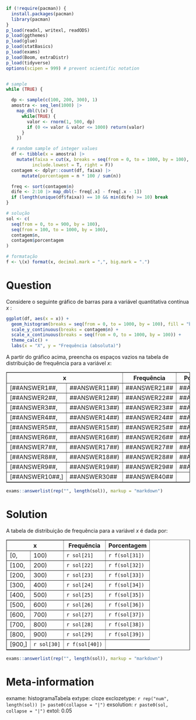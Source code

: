 ```r
if (!require(pacman)) {
  install.packages(pacman)
  library(pacman)
}
p_load(readxl, writexl, readODS)
p_load(ggthemes)
p_load(glue)
p_load(statBasics)
p_load(exams)
p_load(Boom, extraDistr)
p_load(tidyverse)
options(scipen = 999) # prevent scientific notation


# sample
while (TRUE) {

  dp <- sample(c(100, 200, 300), 1)
  amostra <- seq_len(1000) |>
    map_dbl(\(x) {
      while(TRUE) {
        valor <- rnorm(1, 500, dp)
        if (0 <= valor & valor <= 1000) return(valor)
      }
    })

  # random sample of integer values
  df <- tibble(x = amostra) |>
    mutate(faixa = cut(x, breaks = seq(from = 0, to = 1000, by = 100),
          include.lowest = T, right = F))
  contagem <- dplyr::count(df, faixa) |>
      mutate(porcentagem = n * 100 / sum(n))

  freq <- sort(contagem$n)
  dife <- 2:10 |> map_dbl(~ freq[.x] - freq[.x - 1])
  if (length(unique(df$faixa)) == 10 && min(dife) >= 10) break
}

# solução
sol <- c(
  seq(from = 0, to = 900, by = 100),
  seq(from = 100, to = 1000, by = 100),
  contagem$n,
  contagem$porcentagem
)

# formatação
f <- \(x) format(x, decimal.mark = ",", big.mark = ".")
```

Question
========
Considere o seguinte gráfico de barras para a variável quantitativa contínua _x_ :

```r
ggplot(df, aes(x = x)) +
  geom_histogram(breaks = seq(from = 0, to = 1000, by = 100), fill = "blue") +
  scale_y_continuous(breaks = contagem$n) +
  scale_x_continuous(breaks = seq(from = 0, to = 1000, by = 100)) +
  theme_calc() +
  labs(x = "X", y = "Frequência (absoluta)")
```

A partir do gráfico acima, preencha os espaços vazios na tabela de distribuição de frequência para a variável _x_:

<table border="1">
<thead>
  <tr>
    <th colspan="2">x</th>
    <th>Frequência</th>
    <th>Porcentagem</th>
  </tr>
</thead>
<tbody>
  <tr>
    <td>[\#\#ANSWER1\#\#,</td>
    <td>\#\#ANSWER11\#\#)</td>
    <td>\#\#ANSWER21\#\#</td>
    <td>\#\#ANSWER31\#\#</td>
  </tr>
  <tr>
    <td>[\#\#ANSWER2\#\#,</td>
    <td>\#\#ANSWER12\#\#)</td>
    <td>\#\#ANSWER22\#\#</td>
    <td>\#\#ANSWER32\#\#</td>
  </tr>
  <tr>
    <td>[\#\#ANSWER3\#\#,</td>
    <td>\#\#ANSWER13\#\#)</td>
    <td>\#\#ANSWER23\#\#</td>
    <td>\#\#ANSWER33\#\#</td>
  </tr>
  <tr>
    <td>[\#\#ANSWER4\#\#,</td>
    <td>\#\#ANSWER14\#\#)</td>
    <td>\#\#ANSWER24\#\#</td>
    <td>\#\#ANSWER34\#\#</td>
  </tr>
  <tr>
    <td>[\#\#ANSWER5\#\#,</td>
    <td>\#\#ANSWER15\#\#)</td>
    <td>\#\#ANSWER25\#\#</td>
    <td>\#\#ANSWER35\#\#</td>
  </tr>
  <tr>
    <td>[\#\#ANSWER6\#\#,</td>
    <td>\#\#ANSWER16\#\#)</td>
    <td>\#\#ANSWER26\#\#</td>
    <td>\#\#ANSWER36\#\#</td>
  </tr>
  <tr>
    <td>[\#\#ANSWER7\#\#,</td>
    <td>\#\#ANSWER17\#\#)</td>
    <td>\#\#ANSWER27\#\#</td>
    <td>\#\#ANSWER37\#\#</td>
  </tr>
  <tr>
    <td>[\#\#ANSWER8\#\#,</td>
    <td>\#\#ANSWER18\#\#)</td>
    <td>\#\#ANSWER28\#\#</td>
    <td>\#\#ANSWER38\#\#</td>
  </tr>
  <tr>
    <td>[\#\#ANSWER9\#\#,</td>
    <td>\#\#ANSWER19\#\#)</td>
    <td>\#\#ANSWER29\#\#</td>
    <td>\#\#ANSWER39\#\#</td>
  </tr>
  <tr>
    <td>[\#\#ANSWER10\#\#,</td>
    <td>\#\#ANSWER20\#\#]</td>
    <td>\#\#ANSWER30\#\#</td>
    <td>\#\#ANSWER40\#\#</td>
  </tr>
</tbody>
</table>

```r
exams::answerlist(rep("", length(sol)), markup = "markdown")
```


Solution
========

A tabela de distribuição de frequência para a variável _x_ é dada por:

<table border="1">
<thead>
  <tr>
    <th colspan="2">x</th>
    <th>Frequência</th>
    <th>Porcentagem</th>
  </tr>
</thead>
<tbody>
  <tr>
    <td>[0,</td>
    <td>100)</td>
    <td>`r sol[21]`</td>
    <td>`r f(sol[31])`</td>
  </tr>
  <tr>
    <td>[100,</td>
    <td>200)</td>
    <td>`r sol[22]`</td>
    <td>`r f(sol[32])`</td>
  </tr>
  <tr>
    <td>[200,</td>
    <td>300)</td>
    <td>`r sol[23]`</td>
    <td>`r f(sol[33])`</td>
  </tr>
  <tr>
    <td>[300,</td>
    <td>400)</td>
    <td>`r sol[24]`</td>
    <td>`r f(sol[34])`</td>
  </tr>
  <tr>
    <td>[400,</td>
    <td>500)</td>
    <td>`r sol[25]`</td>
    <td>`r f(sol[35])`</td>
  </tr>
  <tr>
    <td>[500,</td>
    <td>600)</td>
    <td>`r sol[26]`</td>
    <td>`r f(sol[36])`</td>
  </tr>
  <tr>
    <td>[600,</td>
    <td>700)</td>
    <td>`r sol[27]`</td>
    <td>`r f(sol[37])`</td>
  </tr>
  <tr>
    <td>[700,</td>
    <td>800)</td>
    <td>`r sol[28]`</td>
    <td>`r f(sol[38])`</td>
  </tr>
  <tr>
    <td>[800,</td>
    <td>900)</td>
    <td>`r sol[29]`</td>
    <td>`r f(sol[39])`</td>
  </tr>
  <tr>
    <td>[900,</td>
    <td>1000]</td>
    <td>`r sol[30]`</td>
    <td>`r f(sol[40])`</td>
  </tr>
</tbody>
</table>


```r
exams::answerlist(rep("", length(sol)), markup = "markdown")
```


Meta-information
================
exname: histogramaTabela
extype: cloze
exclozetype: `r rep("num", length(sol)) |> paste0(collapse = "|")`
exsolution: `r paste0(sol, collapse = "|")`
extol: 0.05